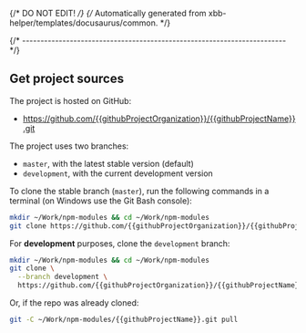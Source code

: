 {/* DO NOT EDIT! */}
{/* Automatically generated from xbb-helper/templates/docusaurus/common. */}

{/* ------------------------------------------------------------------------ */}

## Get project sources

The project is hosted on GitHub:

- https://github.com/{{githubProjectOrganization}}/{{githubProjectName}}.git

The project uses two branches:

- `master`, with the latest stable version (default)
- `development`, with the current development version

To clone the stable branch (`master`), run the following commands in a
terminal (on Windows use the Git Bash console):

```sh
mkdir ~/Work/npm-modules && cd ~/Work/npm-modules
git clone https://github.com/{{githubProjectOrganization}}/{{githubProjectName}}.git {{githubProjectName}}.git
```

For **development** purposes, clone the `development` branch:

```sh
mkdir ~/Work/npm-modules && cd ~/Work/npm-modules
git clone \
  --branch development \
  https://github.com/{{githubProjectOrganization}}/{{githubProjectName}}.git {{githubProjectName}}.git
```

Or, if the repo was already cloned:

```sh
git -C ~/Work/npm-modules/{{githubProjectName}}.git pull
```
